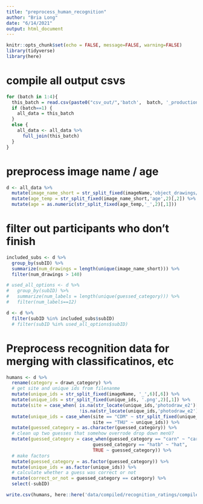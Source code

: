 ```yaml
---
title: "preprocess_human_recognition"
author: "Bria Long"
date: "6/14/2021"
output: html_document
---
```





```r
knitr::opts_chunk$set(echo = FALSE, message=FALSE, warning=FALSE)
library(tidyverse)
library(here)
```

# compile all output csvs
```r
for (batch in 1:4){
  this_batch = read.csv(paste0("csv_out/",'batch',  batch, '_production_june2021.csv')) 
  if (batch==1) {
    all_data = this_batch
  }
  else {
    all_data <- all_data %>%
      full_join(this_batch)
  }
}

```

# preprocess image name / age
```r
d <- all_data %>%
  mutate(image_name_short = str_split_fixed(imageName,'object_drawings/',2)[,2]) %>%
  mutate(age_temp = str_split_fixed(image_name_short,'age',2)[,2]) %>%
  mutate(age = as.numeric(str_split_fixed(age_temp,'_',2)[,1]))
```


# filter out participants who don't finish
```r
included_subs <- d %>%
  group_by(subID) %>%
  summarize(num_drawings = length(unique(image_name_short))) %>%
  filter(num_drawings > 140)

# used_all_options <- d %>%
#   group_by(subID) %>%
#   summarize(num_labels = length(unique(guessed_category))) %>%
#   filter(num_labels==12)

d <- d %>%
  filter(subID %in% included_subs$subID) 
  # filter(subID %in% used_all_options$subID)
```

# Preprocess recognition data for merging with classificatinos, etc
```r
humans <- d %>%
  rename(category = drawn_category) %>%
  # get site and unique ids from filenanme
  mutate(unique_ids = str_split_fixed(imageName, '_',6)[,6]) %>%
  mutate(unique_ids = str_split_fixed(unique_ids, '.png',2)[,1]) %>%
  mutate(site = case_when( is.na(str_locate(unique_ids,'photodraw_e2')[,1]) ~ "THU", 
                           !is.na(str_locate(unique_ids,'photodraw_e2')[,1]) ~ "CDM")) %>%
  mutate(unique_ids = case_when(site == "CDM" ~ str_split_fixed(unique_ids, '_',2)[,2],
                                site == "THU" ~ unique_ids)) %>%
  mutate(guessed_category = as.character(guessed_category)) %>%
  # clean up two guesses that somehow overrode drop down menU?
  mutate(guessed_category = case_when(guessed_category == "carn" ~ "car",
                                guessed_category == "hatb" ~ "hat",
                                TRUE ~ guessed_category)) %>%
  # make factors
  mutate(guessed_category = as.factor(guessed_category)) %>%
  mutate(unique_ids = as.factor(unique_ids)) %>%
  # calculate whether a guess was correct or not
  mutate(correct_or_not = guessed_category == category) %>%
  select(-subID)

```



```r
write.csv(humans, here::here('data/compiled/recognition_ratings/compiled_data_test.csv'))
```